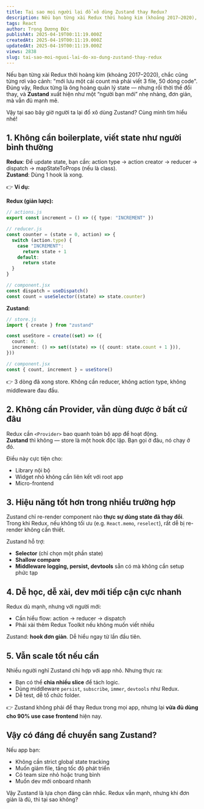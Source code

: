 ```yaml
---
title: Tại sao mọi người lại đổ xô dùng Zustand thay Redux?
description: Nếu bạn từng xài Redux thời hoàng kim (khoảng 2017–2020), chắc cũng từng rơi vào cảnh mới lưu một cái count mà phải viết 3 file, 50 dòng code Đúng vậy, Redux từng là ông hoàng quản lý state — nhưng rồi thời thế đổi thay.
tags: React
author: Trọng Dương Đức
publishAt: 2025-04-19T00:11:19.000Z
createdAt: 2025-04-19T00:11:19.000Z
updatedAt: 2025-04-19T00:11:19.000Z
views: 2838
slug: tai-sao-moi-nguoi-lai-do-xo-dung-zustand-thay-redux
---
```


Nếu bạn từng xài Redux thời hoàng kim (khoảng 2017–2020), chắc cũng từng rơi vào cảnh: "mới lưu một cái count mà phải viết 3 file, 50 dòng code". Đúng vậy, Redux từng là ông hoàng quản lý state — nhưng rồi thời thế đổi thay, và **Zustand** xuất hiện như một “người bạn mới” nhẹ nhàng, đơn giản, mà vẫn đủ mạnh mẽ.

Vậy tại sao bây giờ người ta lại đổ xô dùng Zustand? Cùng mình tìm hiểu nhé!

## 1. Không cần boilerplate, viết state như người bình thường

**Redux**: Để update state, bạn cần: action type → action creator → reducer → dispatch → mapStateToProps (nếu là class).  
**Zustand**: Dùng 1 hook là xong.

👉 **Ví dụ:**

**Redux (giản lược):**

```ts
// actions.js
export const increment = () => ({ type: "INCREMENT" })

// reducer.js
const counter = (state = 0, action) => {
  switch (action.type) {
    case "INCREMENT":
      return state + 1
    default:
      return state
  }
}

// component.jsx
const dispatch = useDispatch()
const count = useSelector((state) => state.counter)
```

**Zustand:**

```ts
// store.js
import { create } from "zustand"

const useStore = create((set) => ({
  count: 0,
  increment: () => set((state) => ({ count: state.count + 1 })),
}))

// component.jsx
const { count, increment } = useStore()
```

👉 3 dòng đã xong store. Không cần reducer, không action type, không middleware đau đầu.

## 2. Không cần Provider, vẫn dùng được ở bất cứ đâu

Redux cần `<Provider>` bao quanh toàn bộ app để hoạt động.  
**Zustand** thì không — store là một hook độc lập. Bạn gọi ở đâu, nó chạy ở đó.

Điều này cực tiện cho:

- Library nội bộ
- Widget nhỏ không cần liên kết với root app
- Micro-frontend

## 3. Hiệu năng tốt hơn trong nhiều trường hợp

Zustand chỉ re-render component nào **thực sự dùng state đã thay đổi**. Trong khi Redux, nếu không tối ưu (e.g. `React.memo`, `reselect`), rất dễ bị re-render không cần thiết.

Zustand hỗ trợ:

- **Selector** (chỉ chọn một phần state)
- **Shallow compare**
- **Middleware logging, persist, devtools** sẵn có mà không cần setup phức tạp

## 4. Dễ học, dễ xài, dev mới tiếp cận cực nhanh

Redux dù mạnh, nhưng với người mới:

- Cần hiểu flow: action → reducer → dispatch
- Phải xài thêm Redux Toolkit nếu không muốn viết nhiều

Zustand: **hook đơn giản**. Dễ hiểu ngay từ lần đầu tiên.

## 5. Vẫn scale tốt nếu cần

Nhiều người nghĩ Zustand chỉ hợp với app nhỏ. Nhưng thực ra:

- Bạn có thể **chia nhiều slice** để tách logic.
- Dùng middleware `persist`, `subscribe`, `immer`, `devtools` như Redux.
- Dễ test, dễ tổ chức folder.

👉 Zustand không phải để thay Redux trong mọi app, nhưng lại **vừa đủ dùng cho 90% use case frontend** hiện nay.

## Vậy có đáng để chuyển sang Zustand?

Nếu app bạn:

- Không cần strict global state tracking
- Muốn giảm file, tăng tốc độ phát triển
- Có team size nhỏ hoặc trung bình
- Muốn dev mới onboard nhanh

Vậy Zustand là lựa chọn đáng cân nhắc. Redux vẫn mạnh, nhưng khi đơn giản là đủ, thì tại sao không?
